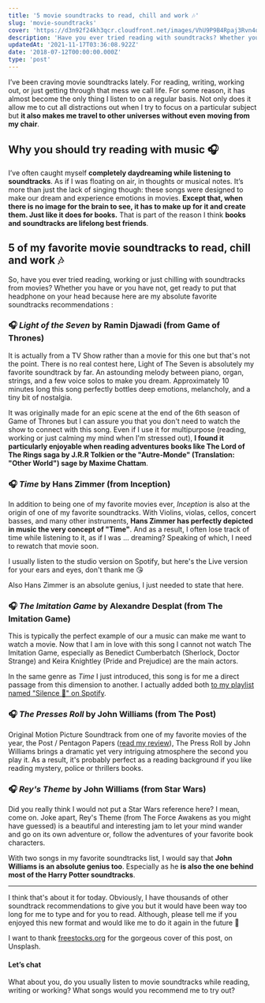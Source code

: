 ```yaml
---
title: '5 movie soundtracks to read, chill and work 🎶'
slug: 'movie-soundtracks'
cover: 'https://d3n92f24kh3qcr.cloudfront.net/images/VhU9P9B4Rpaj3Rvn4ql7.jpg'
description: 'Have you ever tried reading with soundtracks? Whether you have or not, get your headphones ready because here are my movie soundtracks recommendations!'
updatedAt: '2021-11-17T03:36:08.922Z'
date: '2018-07-12T00:00:00.000Z'
type: 'post'
---
```


I’ve been craving movie soundtracks lately. For reading, writing, working out, or just getting through that mess we call life. For some reason, it has almost become the only thing I listen to on a regular basis. Not only does it allow me to cut all distractions out when I try to focus on a particular subject but **it also makes me travel to other universes without even moving from my chair**.

## Why you should try reading with music 🎧

I’ve often caught myself **completely daydreaming while listening to soundtracks**. As if I was floating on air, in thoughts or musical notes. It’s more than just the lack of singing though: these songs were designed to make our dream and experience emotions in movies. **Except that, when there is no image for the brain to see, it has to make up for it and create them. Just like it does for books.** That is part of the reason I think **books and soundtracks are lifelong best friends**.

## **5 of my favorite movie soundtracks to read, chill and work 🎶**

So, have you ever tried reading, working or just chilling with soundtracks from movies? Whether you have or you have not, get ready to put that headphone on your head because here are my absolute favorite soundtracks recommendations :

### 🎧 *Light of the Seven* by Ramin Djawadi (from Game of Thrones)

It is actually from a TV Show rather than a movie for this one but that's not the point. There is no real contest here, Light of The Seven is absolutely my favorite soundtrack by far. An astounding melody between piano, organ, strings, and a few voice solos to make you dream. Approximately 10 minutes long this song perfectly bottles deep emotions, melancholy, and a tiny bit of nostalgia.

<YouTubePlayer id='pS-gbqbVd8c' />

It was originally made for an epic scene at the end of the 6th season of Game of Thrones but I can assure you that you don't need to watch the show to connect with this song. Even if I use it for multipurpose (reading, working or just calming my mind when I'm stressed out), **I found it particularly enjoyable when reading adventures books like The Lord of The Rings saga by J.R.R Tolkien or the "Autre-Monde" (Translation: "Other World") sage by Maxime Chattam**.

### 🎧 *Time* by Hans Zimmer (from Inception)

In addition to being one of my favorite movies ever, *Inception* is also at the origin of one of my favorite soundtracks. With Violins, violas, cellos, concert basses, and many other instruments, **Hans Zimmer has perfectly depicted in music the very concept of "Time"**. And as a result, I often lose track of time while listening to it, as if I was ... dreaming? Speaking of which, I need to rewatch that movie soon.

I usually listen to the studio version on Spotify, but here's the Live version for your ears and eyes, don't thank me 😘

<YouTubePlayer id='RxabLA7UQ9k' />

Also Hans Zimmer is an absolute genius, I just needed to state that here.

### 🎧 *The Imitation Game* by Alexandre Desplat (from The Imitation Game)

This is typically the perfect example of our a music can make me want to watch a movie. Now that I am in love with this song I cannot not watch The Imitation Game, especially as Benedict Cumberbatch (Sherlock, Doctor Strange) and Keira Knightley (Pride and Prejudice) are the main actors.

<YouTubePlayer id='eN0rD9BezjE' />

In the same genre as _Time_ I just introduced, this song is for me a direct passage from this dimension to another. I actually added both [to my playlist named "Silence 🤫" on Spotify](https://open.spotify.com/user/mathljp97/playlist/5pCvIppVdlvRFXLEnSP30J?si=Pjz9flotRT-4_TvWgjJjBA).

### 🎧 *The Presses Roll* by John Williams (from The Post)

Original Motion Picture Soundtrack from one of my favorite movies of the year, the Post / Pentagon Papers ([read my review](https://mathcrln.com/culture/cinema/pentagon-papers-freedom-of-press/)), The Press Roll by John Williams brings a dramatic yet very intriguing atmosphere the second you play it. As a result, it's probably perfect as a reading background if you like reading mystery, police or thrillers books.

<YouTubePlayer id='VwLuyRL4S9U' />

### 🎧 *Rey's Theme* by John Williams (from Star Wars)

Did you really think I would not put a Star Wars reference here? I mean, come on. Joke apart, Rey's Theme (from The Force Awakens as you might have guessed) is a beautiful and interesting jam to let your mind wander and go on its own adventure or, follow the adventures of your favorite book characters.

<YouTubePlayer id='65As1V0vQDM' />

With two songs in my favorite soundtracks list, I would say that **John Williams is an absolute genius too**. Especially as he **is also the one behind most of the Harry Potter soundtracks**.

---

I think that's about it for today. Obviously, I have thousands of other soundtrack recommendations to give you but it would have been way too long for me to type and for you to read. Although, please tell me if you enjoyed this new format and would like me to do it again in the future 🙌

I want to thank [freestocks.org](https://unsplash.com/@freestocks?utm_medium=referral&utm_campaign=photographer-credit&utm_content=creditBadge 'Download free do whatever you want high-resolution photos from freestocks.org') for the gorgeous cover of this post, on Unsplash.

#### Let’s chat

What about you, do you usually listen to movie soundtracks while reading, writing or working? What songs would you recommend me to try out?
